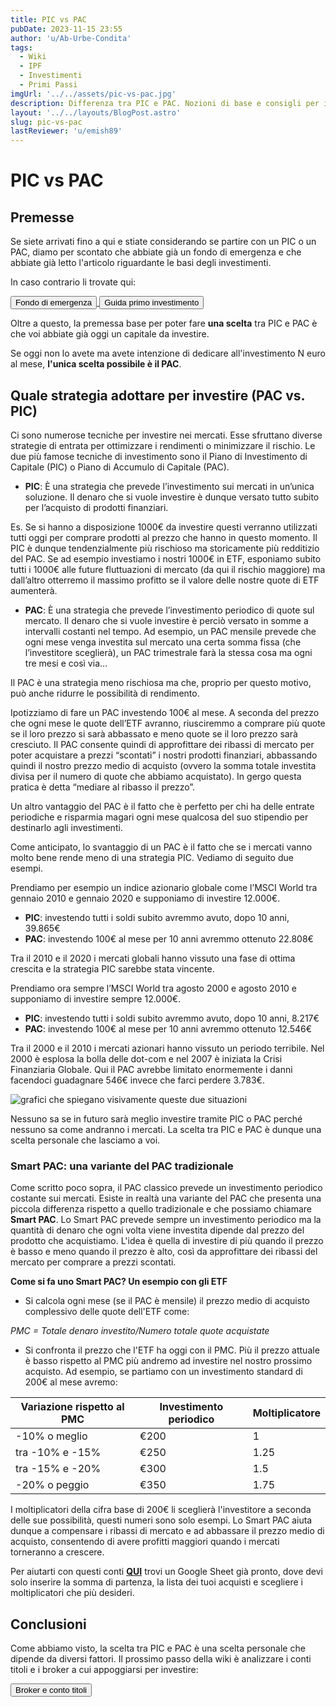 ```yaml
---
title: PIC vs PAC
pubDate: 2023-11-15 23:55
author: 'u/Ab-Urbe-Condita'
tags:
  - Wiki
  - IPF
  - Investimenti
  - Primi Passi
imgUrl: '../../assets/pic-vs-pac.jpg'
description: Differenza tra PIC e PAC. Nozioni di base e consigli per iniziare a investire e capire gli strumenti finanziari.
layout: '../../layouts/BlogPost.astro'
slug: pic-vs-pac
lastReviewer: 'u/emish89'
---
```


# PIC vs PAC

## Premesse
Se siete arrivati fino a qui e stiate considerando se partire con un PIC o un PAC, diamo per scontato che abbiate già un fondo di emergenza 
e che abbiate già letto l'articolo riguardante le basi degli investimenti. 

In caso contrario li trovate qui:
    <div className='flex justify-center space-x-4'>
          <a href='/blog/investimenti-liquidi'>
              <button className='brutal-btn px-10 sanchez h-full p-2' name='button'>
                  <span>Fondo di emergenza</span>
                  </button>
              </a>
               <a href='/blog/guida-primo-investimento'>
                       <button className='brutal-btn px-10 sanchez h-full p-2' name='button'>
                  <span>Guida primo investimento</span>
                  </button>
              </a>
          </div>

Oltre a questo, la premessa base per poter fare **una scelta** tra PIC e PAC è che voi abbiate già oggi un capitale da investire.

Se oggi non lo avete ma avete intenzione di dedicare all'investimento N euro al mese, **l'unica scelta possibile è il PAC**.


## Quale strategia adottare per investire (PAC vs. PIC)

Ci sono numerose tecniche per investire nei mercati. Esse sfruttano diverse strategie di entrata per ottimizzare i rendimenti o minimizzare il rischio. 
Le due più famose tecniche di investimento sono il Piano di Investimento di Capitale (PIC) o Piano di Accumulo di Capitale (PAC).

- **PIC**: È una strategia che prevede l’investimento sui mercati in un’unica soluzione. 
Il denaro che si vuole investire è dunque versato tutto subito per l’acquisto di prodotti finanziari. 

Es. Se si hanno a disposizione 1000€ da investire questi verranno utilizzati tutti oggi per comprare prodotti al prezzo che hanno in questo momento.
Il PIC è dunque tendenzialmente più rischioso ma storicamente più redditizio del PAC. 
Se ad esempio investiamo i nostri 1000€ in ETF, esponiamo subito tutti i 1000€ alle future fluttuazioni di mercato (da qui il rischio maggiore) 
ma dall’altro otterremo il massimo profitto se il valore delle nostre quote di ETF aumenterà. 

- **PAC**: È una strategia che prevede l’investimento periodico di quote sul mercato. 
Il denaro che si vuole investire è perciò versato in somme a intervalli costanti nel tempo. Ad esempio, 
un PAC mensile prevede che ogni mese venga investita sul mercato una certa somma fissa (che l’investitore sceglierà), 
un PAC trimestrale farà la stessa cosa ma ogni tre mesi e così via…

Il PAC è una strategia meno rischiosa ma che, proprio per questo motivo, può anche ridurre le possibilità di rendimento.

Ipotizziamo di fare un PAC investendo 100€ al mese. A seconda del prezzo che ogni mese le quote dell’ETF avranno, 
riusciremmo a comprare più quote se il loro prezzo si sarà abbassato e meno quote se il loro prezzo sarà cresciuto. 
Il PAC consente quindi di approfittare dei ribassi di mercato per poter acquistare a prezzi “scontati” i nostri prodotti finanziari, 
abbassando quindi il nostro prezzo medio di acquisto (ovvero la somma totale investita divisa per il numero di quote che abbiamo acquistato). 
In gergo questa pratica è detta “mediare al ribasso il prezzo”.

Un altro vantaggio del PAC è il fatto che è perfetto per chi ha delle entrate periodiche e risparmia magari ogni mese qualcosa del suo stipendio per destinarlo agli investimenti.

Come anticipato, lo svantaggio di un PAC è il fatto che se i mercati vanno molto bene rende meno di una strategia PIC. Vediamo di seguito due esempi.

Prendiamo per esempio un indice azionario globale come l’MSCI World tra gennaio 2010 e gennaio 2020 e supponiamo di investire 12.000€.

- **PIC**: investendo tutti i soldi subito avremmo avuto, dopo 10 anni, 39.865€
- **PAC**: investendo 100€ al mese per 10 anni avremmo ottenuto 22.808€

Tra il 2010 e il 2020 i mercati globali hanno vissuto una fase di ottima crescita e la strategia PIC sarebbe stata vincente.

Prendiamo ora sempre l’MSCI World tra agosto 2000 e agosto 2010 e supponiamo di investire sempre 12.000€.

- **PIC**: investendo tutti i soldi subito avremmo avuto, dopo 10 anni, 8.217€
- **PAC**: investendo 100€ al mese per 10 anni avremmo ottenuto 12.546€

Tra il 2000 e il 2010 i mercati azionari hanno vissuto un periodo terribile. Nel 2000 è esplosa la bolla delle dot-com e nel 2007 è iniziata la Crisi Finanziaria Globale. 
Qui il PAC avrebbe limitato enormemente i danni facendoci guadagnare 546€ invece che farci perdere 3.783€.

![grafici che spiegano visivamente queste due situazioni](https://i.imgur.com/VSNKAVL.png)

Nessuno sa se in futuro sarà meglio investire tramite PIC o PAC perché nessuno sa come andranno i mercati. 
La scelta tra PIC e PAC è dunque una scelta personale che lasciamo a voi.

### **Smart PAC: una variante del PAC tradizionale**

Come scritto poco sopra, il PAC classico prevede un investimento periodico costante sui mercati. 
Esiste in realtà una variante del PAC che presenta una piccola differenza rispetto a quello tradizionale e che possiamo chiamare **Smart PAC**.
Lo Smart PAC prevede sempre un investimento periodico ma la quantità di denaro che ogni volta viene investita dipende dal prezzo del prodotto che acquistiamo. 
L'idea è quella di investire di più quando il prezzo è basso e meno quando il prezzo è alto, così da approfittare dei ribassi del mercato per comprare a prezzi scontati.

**Come si fa uno Smart PAC? Un esempio con gli ETF**

- Si calcola ogni mese (se il PAC è mensile) il prezzo medio di acquisto complessivo delle quote dell'ETF come:

_PMC = Totale denaro investito/Numero totale quote acquistate_

- Si confronta il prezzo che l'ETF ha oggi con il PMC. Più il prezzo attuale è basso rispetto al PMC più andremo ad investire nel nostro prossimo acquisto.
  Ad esempio, se partiamo con un investimento standard di 200€ al mese avremo:

| **Variazione rispetto al PMC** | **Investimento periodico** | **Moltiplicatore** |
| ------------------------------ | -------------------------- | ------------------ |
| -10% o meglio                  | €200                       | 1                  |
| tra -10% e -15%                | €250                       | 1.25               |
| tra -15% e -20%                | €300                       | 1.5                |
| -20% o peggio                  | €350                       | 1.75               |

I moltiplicatori della cifra base di 200€ li sceglierà l'investitore a seconda delle sue possibilità, questi numeri sono solo esempi. 
Lo Smart PAC aiuta dunque a compensare i ribassi di mercato e ad abbassare il prezzo medio di acquisto, consentendo di avere profitti maggiori quando i mercati torneranno a crescere.

Per aiutarti con questi conti [**QUI**](https://docs.google.com/spreadsheets/d/1VdiWooKxatwA0mLxuMi_qExItQ8fqB0GPaYQvbxJkdk/edit?usp=sharing) 
trovi un Google Sheet già pronto, dove devi solo inserire la somma di partenza, la lista dei tuoi acquisti e scegliere i moltiplicatori che più desideri.

## Conclusioni

Come abbiamo visto, la scelta tra PIC e PAC è una scelta personale che dipende da diversi fattori.
Il prossimo passo della wiki è analizzare i conti titoli e i broker a cui appoggiarsi per investire:

 <a href='/blog/conto-titoli-broker'>
       <button className='brutal-btn p-4 sanchez' name='button'>
              <span>Broker e conto titoli</span>
              </button>
          </a>
